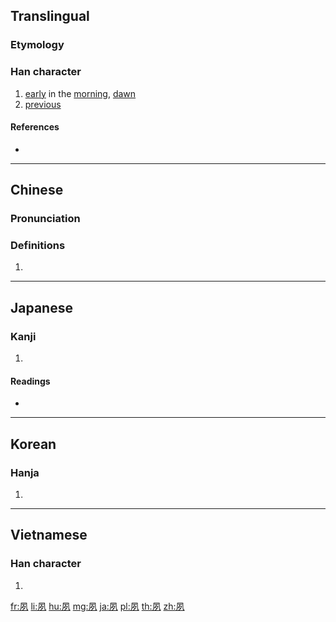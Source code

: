 {{character info/new}}
==Translingual==
===Etymology===
{{Han etyl}}
===Han character===
{{Han char|rn=36|rad=夕|as=03|sn=6|four=77210|canj=HNMNI|ids=⿵几歹}}

# [[early]] in the [[morning]], [[dawn]]
# [[previous]]

====References====
* {{Han ref|kx=0246.070|dkj=05755|dj=0489.050|hdz=20861.070|uh=5919|ud=22809|bh=A667|bd=42599}}

----

==Chinese==
{{zh-forms}}

===Pronunciation===
{{zh-pron
|m=sù
|c=suk1
|mn=siok
|mc=y
|oc=y
|ma=
|cat=n,a
}}

===Definitions===
{{zh-hanzi}}

# {{rfdef|lang=zh}}

----

==Japanese==

===Kanji===
{{ja-kanji|grade=|rs=夕03}}

# {{defn|lang=ja|sort=夕03}}

====Readings====
* {{ja-readings|on=[[しゅく]] (shuku)|kun=[[つとに]] (tsutoni), [[はやい]] (hayai)}}

----

==Korean==

===Hanja===
{{ko-hanja|hangeul=숙|rv=suk|mr=suk}}

# {{defn|lang=ko|sort=夕03}}

----

==Vietnamese==

===Han character===
{{vi-hantu|[[túc]]|rs=夕03}}

# {{defn|lang=vi|sort=夕03}}

[[fr:夙]]
[[li:夙]]
[[hu:夙]]
[[mg:夙]]
[[ja:夙]]
[[pl:夙]]
[[th:夙]]
[[zh:夙]]